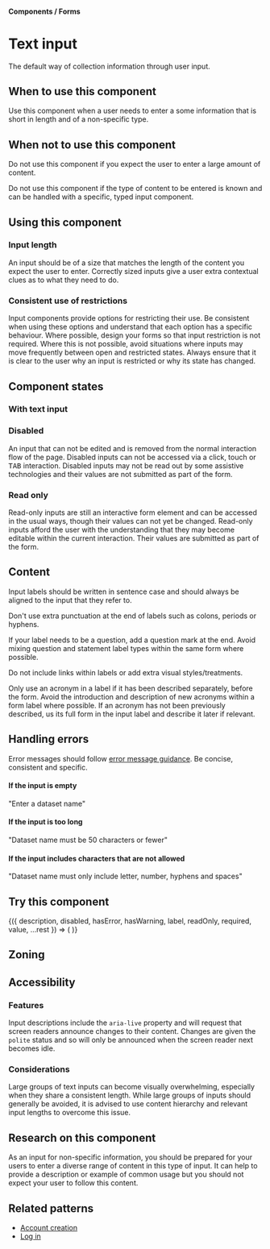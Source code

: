 

<Meta title="Components/Form/Fields/Text" />

#### Components / Forms

# Text input

The default way of collection information through user input.

<Canvas>
	<Story name="Default">
		<Form.Text label="Dataset name" />
	</Story>
</Canvas>

## When to use this component

Use this component when a user needs to enter a some information that is short in length and of a non-specific type.

## When not to use this component

Do not use this component if you expect the user to enter a large amount of content.

Do not use this component if the type of content to be entered is known and can be handled with a specific, typed input component.

## Using this component

### Input length

An input should be of a size that matches the length of the content you expect the user to enter. Correctly sized inputs give a user extra contextual clues as to what they need to do.

### Consistent use of restrictions

Input components provide options for restricting their use. Be consistent when using these options and understand that each option has a specific behaviour. Where possible, design your forms so that input restriction is not required. Where this is not possible, avoid situations where inputs may move frequently between open and restricted states. Always ensure that it is clear to the user why an input is restricted or why its state has changed.

## Component states

### With text input

<Canvas>
	<Story name="Filled">
		<Form.Text label="Dataset name" value="Customer Data" />
	</Story>
</Canvas>

### Disabled

An input that can not be edited and is removed from the normal interaction flow of the page. Disabled inputs can not be accessed via a click, touch or <kbd>TAB</kbd> interaction. Disabled inputs may not be read out by some assistive technologies and their values are not submitted as part of the form.

<Canvas>
	<Story name="Disabled">
		<Form.Text label="Dataset name" disabled value="Customer Data" />
	</Story>
</Canvas>

### Read only

Read-only inputs are still an interactive form element and can be accessed in the usual ways, though their values can not yet be changed. Read-only inputs afford the user with the understanding that they may become editable within the current interaction. Their values are submitted as part of the form.

<Canvas>
	<Story name="Read-only">
		<Form.Text label="Dataset name" readOnly value="Customer Data" />
	</Story>
</Canvas>

## Content

Input labels should be written in sentence case and should always be aligned to the input that they refer to.

Don't use extra punctuation at the end of labels such as colons, periods or hyphens.

If your label needs to be a question, add a question mark at the end. Avoid mixing question and statement label types within the same form where possible.

Do not include links within labels or add extra visual styles/treatments.

Only use an acronym in a label if it has been described separately, before the form. Avoid the introduction and description of new acronyms within a form label where possible. If an acronym has not been previously described, us its full form in the input label and describe it later if relevant.

## Handling errors

<Canvas>
	<Story name="Error state">
		<Form.Text required label="Dataset name" description="Enter a dataset name" hasError value="" />
	</Story>
</Canvas>

Error messages should follow [error message guidance](). Be concise, consistent and specific.

#### If the input is empty

"Enter a dataset name"

#### If the input is too long

"Dataset name must be 50 characters or fewer"

#### If the input includes characters that are not allowed

"Dataset name must only include letter, number, hyphens and spaces"

## Try this component

<Canvas>
	<Story
		name="Playground"
		args={{
			required: false,
			disabled: false,
			readOnly: false,
			hasError: false,
			hasWarning: false,
			label: 'Dataset name',
			description: '',
			value: 'Customer Data',
		}}
	>
		{({
			description,
			disabled,
			hasError,
			hasWarning,
			label,
			readOnly,
			required,
			value,
			...rest
		}) => (
			<Form.Text
				disabled={disabled}
				readOnly={readOnly}
				hasError={hasError}
				hasWarning={hasWarning}
				required={required}
				label={label}
				value={value}
				description={description}
			/>
		)}
	</Story>
</Canvas>

<ArgsTable story="Playground" />

## Zoning

<FigmaImage
	src="https://www.figma.com/file/qc8oUSyVJM67gSsbTShftt/%F0%9F%93%90-Zoning?node-id=245%3A219"
	alt="zoning image for inputs"
/>

## Accessibility

### Features

Input descriptions include the `aria-live` property and will request that screen readers announce changes to their content. Changes are given the `polite` status and so will only be announced when the screen reader next becomes idle.

### Considerations

Large groups of text inputs can become visually overwhelming, especially when they share a consistent length. While large groups of inputs should generally be avoided, it is advised to use content hierarchy and relevant input lengths to overcome this issue.

## Research on this component

As an input for non-specific information, you should be prepared for your users to enter a diverse range of content in this type of input. It can help to provide a description or example of common usage but you should not expect your user to follow this content.

## Related patterns

- [Account creation]()
- [Log in]()
